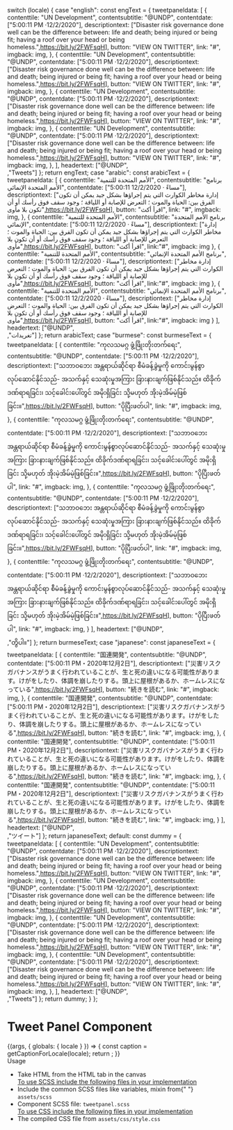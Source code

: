 
  switch (locale) {
    case "english":
      const engText = {
        tweetpaneldata: [
          {
            contenttile: "UN Development",
            contentsubtitle: "@UNDP",
            contentdate: ["5:00:11 PM ·12/2/2020"],
            descriptiontext:
              ["Disaster risk governance done well can be the difference between: life and death; being injured or being fit; having a roof over your head or being homeless.",<a href="#">https://bit.ly/2FWFsqH</a>],
            button: "VIEW ON TWITTER",
            link: "#",
            imgback: img,
          },
          {
            contenttile: "UN Development",
            contentsubtitle: "@UNDP",
            contentdate: ["5:00:11 PM ·12/2/2020"],
            descriptiontext:
              ["Disaster risk governance done well can be the difference between: life and death; being injured or being fit; having a roof over your head or being homeless.",<a href="#">https://bit.ly/2FWFsqH</a>],
            button: "VIEW ON TWITTER",
            link: "#",
            imgback: img,
          },
          {
            contenttile: "UN Development",
            contentsubtitle: "@UNDP",
            contentdate: ["5:00:11 PM ·12/2/2020"],
            descriptiontext:
              ["Disaster risk governance done well can be the difference between: life and death; being injured or being fit; having a roof over your head or being homeless.",<a href="#">https://bit.ly/2FWFsqH</a>],
            button: "VIEW ON TWITTER",
            link: "#",
            imgback: img,
          },
          {
            contenttile: "UN Development",
            contentsubtitle: "@UNDP",
            contentdate: ["5:00:11 PM ·12/2/2020"],
            descriptiontext:
              ["Disaster risk governance done well can be the difference between: life and death; being injured or being fit; having a roof over your head or being homeless.",<a href="#">https://bit.ly/2FWFsqH</a>],
            button: "VIEW ON TWITTER",
            link: "#",
            imgback: img,
          },
        ],
        headertext: ["@UNDP",<br/>,"Tweets"]
      };
      return engText;
    case "arabic":
      const arabicText = {
        tweetpaneldata: [
          {
            contenttile: "الأمم المتحدة للتنمية",
            contentsubtitle: "برنامج الأمم المتحدة الإنمائي",
            contentdate: ["5:00:11 مساءً · 12/2/2020"],
            descriptiontext:
             ["إدارة مخاطر الكوارث التي يتم إجراؤها بشكل جيد يمكن أن تكون الفرق بين: الحياة والموت ؛ التعرض للإصابة أو اللياقة ؛ وجود سقف فوق رأسك أو أن تكون بلا مأوى",<a href="#">https://bit.ly/2FWFsqH</a>],
            button: "اقرأ أكث",
            link: "#",
            imgback: img,
          },
          {
            contenttile: "الأمم المتحدة للتنمية",
            contentsubtitle: "برنامج الأمم المتحدة الإنمائي",
            contentdate: ["5:00:11 مساءً · 12/2/2020"],
            descriptiontext: ["إدارة مخاطر الكوارث التي يتم إجراؤها بشكل جيد يمكن أن تكون الفرق بين: الحياة والموت ؛ التعرض للإصابة أو اللياقة ؛ وجود سقف فوق رأسك أو أن تكون بلا مأوى",<a href="#">https://bit.ly/2FWFsqH</a>],
            button: "اقرأ أكث",
            link:"#",
            imgback: img
          },
          {
            contenttile: "الأمم المتحدة للتنمية",
            contentsubtitle: "برنامج الأمم المتحدة الإنمائي",
            contentdate: ["5:00:11 مساءً · 12/2/2020"],
            descriptiontext: ["إدارة مخاطر الكوارث التي يتم إجراؤها بشكل جيد يمكن أن تكون الفرق بين: الحياة والموت ؛ التعرض للإصابة أو اللياقة ؛ وجود سقف فوق رأسك أو أن تكون بلا مأوى",<a href="#">https://bit.ly/2FWFsqH</a>],
            button: "اقرأ أكث",
            link:"#",
            imgback: img
          },
          {
            contenttile: "الأمم المتحدة للتنمية",
            contentsubtitle: "برنامج الأمم المتحدة الإنمائي",
            contentdate: ["5:00:11 مساءً · 12/2/2020"],
            descriptiontext: ["إدارة مخاطر الكوارث التي يتم إجراؤها بشكل جيد يمكن أن تكون الفرق بين: الحياة والموت ؛ التعرض للإصابة أو اللياقة ؛ وجود سقف فوق رأسك أو أن تكون بلا مأوى",<a href="#">https://bit.ly/2FWFsqH</a>],
            button: "اقرأ أكث",
            link:"#",
            imgback: img
          }
        ],
        headertext: ["@UNDP",<br/>,"تغريدات"]
      };
      return arabicText;
    case "burmese":
      const burmeseText = {
        tweetpaneldata: [
          {
            contenttile: "ကုလသမဂ္ဂ ဖွံ့ဖြိုးတိုးတက်ရေး",
            contentsubtitle: "@UNDP",
            contentdate: ["5:00:11 PM ·12/2/2020"],
            descriptiontext:
              ["သဘာဝဘေး အန္တရာယ်ဆိုင်ရာ စီမံခန့်ခွဲမှုကို ကောင်းမွန်စွာလုပ်ဆောင်နိုင်သည်- အသက်နှင့် သေဆုံးမှုအကြား ခြားနားချက်ဖြစ်နိုင်သည်။ ထိခိုက်ဒဏ်ရာရခြင်း၊ သင့်ခေါင်းပေါ်တွင် အမိုးရှိခြင်း သို့မဟုတ် အိုးမဲ့အိမ်မဲ့ဖြစ်ခြင်း။",<a href="#">https://bit.ly/2FWFsqH</a>],
            button: "ပိုပြီးဖတ်ပါ",
            link: "#",
            imgback: img,
          },
          {
            contenttile: "ကုလသမဂ္ဂ ဖွံ့ဖြိုးတိုးတက်ရေး",
            contentsubtitle: "@UNDP",
            contentdate: ["5:00:11 PM ·12/2/2020"],
            descriptiontext:
              ["သဘာဝဘေး အန္တရာယ်ဆိုင်ရာ စီမံခန့်ခွဲမှုကို ကောင်းမွန်စွာလုပ်ဆောင်နိုင်သည်- အသက်နှင့် သေဆုံးမှုအကြား ခြားနားချက်ဖြစ်နိုင်သည်။ ထိခိုက်ဒဏ်ရာရခြင်း၊ သင့်ခေါင်းပေါ်တွင် အမိုးရှိခြင်း သို့မဟုတ် အိုးမဲ့အိမ်မဲ့ဖြစ်ခြင်း။",<a href="#">https://bit.ly/2FWFsqH</a>],
            button: "ပိုပြီးဖတ်ပါ",
            link: "#",
            imgback: img,
          },
          {
            contenttile: "ကုလသမဂ္ဂ ဖွံ့ဖြိုးတိုးတက်ရေး",
            contentsubtitle: "@UNDP",
            contentdate: ["5:00:11 PM ·12/2/2020"],
            descriptiontext:
              ["သဘာဝဘေး အန္တရာယ်ဆိုင်ရာ စီမံခန့်ခွဲမှုကို ကောင်းမွန်စွာလုပ်ဆောင်နိုင်သည်- အသက်နှင့် သေဆုံးမှုအကြား ခြားနားချက်ဖြစ်နိုင်သည်။ ထိခိုက်ဒဏ်ရာရခြင်း၊ သင့်ခေါင်းပေါ်တွင် အမိုးရှိခြင်း သို့မဟုတ် အိုးမဲ့အိမ်မဲ့ဖြစ်ခြင်း။",<a href="#">https://bit.ly/2FWFsqH</a>],
            button: "ပိုပြီးဖတ်ပါ",
            link: "#",
            imgback: img,
          },
          {
            contenttile: "ကုလသမဂ္ဂ ဖွံ့ဖြိုးတိုးတက်ရေး",
            contentsubtitle: "@UNDP",
            contentdate: ["5:00:11 PM ·12/2/2020"],
            descriptiontext:
              ["သဘာဝဘေး အန္တရာယ်ဆိုင်ရာ စီမံခန့်ခွဲမှုကို ကောင်းမွန်စွာလုပ်ဆောင်နိုင်သည်- အသက်နှင့် သေဆုံးမှုအကြား ခြားနားချက်ဖြစ်နိုင်သည်။ ထိခိုက်ဒဏ်ရာရခြင်း၊ သင့်ခေါင်းပေါ်တွင် အမိုးရှိခြင်း သို့မဟုတ် အိုးမဲ့အိမ်မဲ့ဖြစ်ခြင်း။",<a href="#">https://bit.ly/2FWFsqH</a>],
            button: "ပိုပြီးဖတ်ပါ",
            link: "#",
            imgback: img,
          }
        ],
        headertext: ["@UNDP",<br/>,"တွိပါ။"]
      };
      return burmeseText;
    case "japanese":
      const japaneseText = {
        tweetpaneldata: [
          {
            contenttile: "国連開発",
            contentsubtitle: "@UNDP",
            contentdate: ["5:00:11 PM・2020年12月2日"],
            descriptiontext:
              ["災害リスクガバナンスがうまく行われていることが、生と死の違いになる可能性があります。けがをしたり、体調を崩したりする。頭上に屋根があるか、ホームレスになっている",<a href="#">https://bit.ly/2FWFsqH</a>],
            button: "続きを読む",
            link: "#",
            imgback: img,
          },
          {
            contenttile: "国連開発",
            contentsubtitle: "@UNDP",
            contentdate: ["5:00:11 PM・2020年12月2日"],
            descriptiontext:
              ["災害リスクガバナンスがうまく行われていることが、生と死の違いになる可能性があります。けがをしたり、体調を崩したりする。頭上に屋根があるか、ホームレスになっている",<a href="#">https://bit.ly/2FWFsqH</a>],
            button: "続きを読む",
            link: "#",
            imgback: img,
          },
          {
            contenttile: "国連開発",
            contentsubtitle: "@UNDP",
            contentdate: ["5:00:11 PM・2020年12月2日"],
            descriptiontext:
              ["災害リスクガバナンスがうまく行われていることが、生と死の違いになる可能性があります。けがをしたり、体調を崩したりする。頭上に屋根があるか、ホームレスになっている",<a href="#">https://bit.ly/2FWFsqH</a>],
            button: "続きを読む",
            link: "#",
            imgback: img,
          },
          {
            contenttile: "国連開発",
            contentsubtitle: "@UNDP",
            contentdate: ["5:00:11 PM・2020年12月2日"],
            descriptiontext:
              ["災害リスクガバナンスがうまく行われていることが、生と死の違いになる可能性があります。けがをしたり、体調を崩したりする。頭上に屋根があるか、ホームレスになっている",<a href="#">https://bit.ly/2FWFsqH</a>],
            button: "続きを読む",
            link: "#",
            imgback: img,
          }
        ],
        headertext: ["@UNDP",<br/>,"ツイート"]
      };
      return japaneseText;
    default:
      const dummy = {
        tweetpaneldata: [
          {
            contenttile: "UN Development",
            contentsubtitle: "@UNDP",
            contentdate: ["5:00:11 PM ·12/2/2020"],
            descriptiontext:
              ["Disaster risk governance done well can be the difference between: life and death; being injured or being fit; having a roof over your head or being homeless.",<a href="#">https://bit.ly/2FWFsqH</a>],
            button: "VIEW ON TWITTER",
            link: "#",
            imgback: img,
          },
          {
            contenttile: "UN Development",
            contentsubtitle: "@UNDP",
            contentdate: ["5:00:11 PM ·12/2/2020"],
            descriptiontext:
              ["Disaster risk governance done well can be the difference between: life and death; being injured or being fit; having a roof over your head or being homeless.",<a href="#">https://bit.ly/2FWFsqH</a>],
            button: "VIEW ON TWITTER",
            link: "#",
            imgback: img,
          },
          {
            contenttile: "UN Development",
            contentsubtitle: "@UNDP",
            contentdate: ["5:00:11 PM ·12/2/2020"],
            descriptiontext:
              ["Disaster risk governance done well can be the difference between: life and death; being injured or being fit; having a roof over your head or being homeless.",<a href="#">https://bit.ly/2FWFsqH</a>],
            button: "VIEW ON TWITTER",
            link: "#",
            imgback: img,
          },
          {
            contenttile: "UN Development",
            contentsubtitle: "@UNDP",
            contentdate: ["5:00:11 PM ·12/2/2020"],
            descriptiontext:
              ["Disaster risk governance done well can be the difference between: life and death; being injured or being fit; having a roof over your head or being homeless.",<a href="#">https://bit.ly/2FWFsqH</a>],
            button: "VIEW ON TWITTER",
            link: "#",
            imgback: img,
          },
        ],
        headertext: ["@UNDP",<br/>,"Tweets"]
      };
      return dummy;
  }
};

<Meta title="Testing/Blocks/Tweet Panel" />

<style>{`
 .subheading {
    font-weight: 700;
    font-size: 24px;
    color: #031c2d;
    letter-spacing: 1.5px;
    line-height: 24px;
    margin-bottom: 12px;
    margin-top: 40px;
  }
  .sbdocs .sbdocs-p,
  .sbdocs .sbdocs-li{
    font-size: 1rem;
  }
  .sbdocs h2:first-of-type {
    margin: 0 0;
    padding-bottom: 0;
  }
  div#story--organism-blocks-tweet-panel--tweet-panel span {
    margin-top: 79px;
  }
`}</style>

# Tweet Panel Component

<Story name="Tweet Panel">
  {(args, { globals: { locale } }) => {
    const caption = getCaptionForLocale(locale);
    return <TweetPanel data={caption.tweetpaneldata} headertext={caption.headertext} {...args}></TweetPanel>;
  }}
</Story>

<div className="subheading">Usage</div>
<ul>
  <li>Take HTML from the HTML tab in the canvas</li>
  <u>To use SCSS include the following files in your implementation</u>
  <li>
    Include the common SCSS files like variables, mixin from{" "}
    <code>assets/scss</code>
  </li>
  <li>
    Component SCSS file: <code>tweetpanel.scss</code>
  </li>
  <u>To use CSS include the following files in your implementation</u>
  <li>
    The compiled CSS file from <code>assets/css/style.css</code>
  </li>
</ul>
